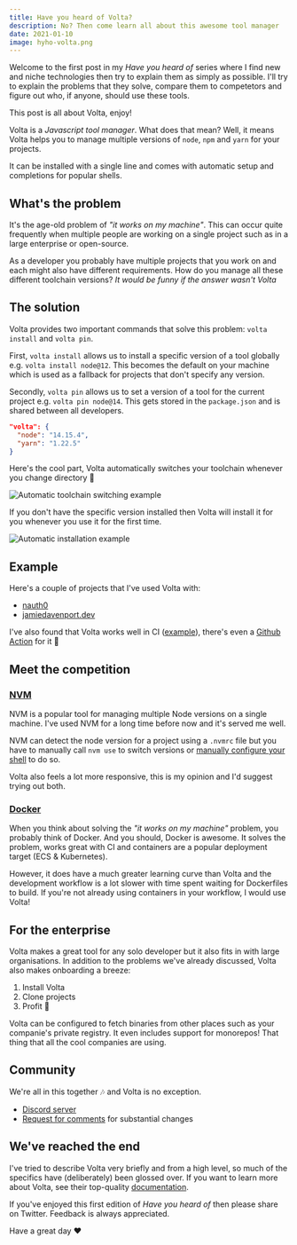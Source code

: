 ```yaml
---
title: Have you heard of Volta?
description: No? Then come learn all about this awesome tool manager
date: 2021-01-10
image: hyho-volta.png
---
```


Welcome to the first post in my _Have you heard of_ series where I find new and niche technologies then try to explain them as simply as possible. I'll try to explain the problems that they solve, compare them to competetors and figure out who, if anyone, should use these tools. 

This post is all about Volta, enjoy!

<RepoCard />

Volta is a _Javascript tool manager_. What does that mean? Well, it means Volta helps you to manage multiple versions of `node`, `npm` and `yarn` for your projects.

It can be installed with a single line and comes with automatic setup and completions for popular shells.

## What's the problem

It's the age-old problem of _"it works on my machine"_. This can occur quite frequently when multiple people are working on a single project such as in a large enterprise or open-source.

As a developer you probably have multiple projects that you work on and each might also have different requirements. How do you manage all these different toolchain versions? _It would be funny if the answer wasn't Volta_

## The solution

Volta provides two important commands that solve this problem: `volta install` and `volta pin`.

First, `volta install` allows us to install a specific version of a tool globally e.g. `volta install node@12`. This becomes the default on your machine which is used as a fallback for projects that don't specify any version.

Secondly, `volta pin` allows us to set a version of a tool for the current project e.g. `volta pin node@14`. This gets stored in the `package.json` and is shared between all developers. 

```json
"volta": {
  "node": "14.15.4",
  "yarn": "1.22.5"
}
```

Here's the cool part, Volta automatically switches your toolchain whenever you change directory 🤯

<img src="/images/volta/switch-dirs.png" alt="Automatic toolchain switching example" />

If you don't have the specific version installed then Volta will install it for you whenever you use it for the first time.

<img src="/images/volta/automatic-installation.png" alt="Automatic installation example" />

## Example

Here's a couple of projects that I've used Volta with:
- [nauth0](https://github.com/jamiedavenport/nauth0/blob/main/package.json)
- [jamiedavenport.dev](https://github.com/jamiedavenport/jamiedavenport.dev/blob/main/package.json)


I've also found that Volta works well in CI ([example](https://github.com/jamiedavenport/nauth0/pull/46)), there's even a [Github Action](https://github.com/volta-cli/action) for it 🥳

## Meet the competition

### [NVM](https://github.com/nvm-sh/nvm)

NVM is a popular tool for managing multiple Node versions on a single machine. I've used NVM for a long time before now and it's served me well.

NVM can detect the node version for a project using a `.nvmrc` file but you have to manually call `nvm use` to switch versions or [manually configure your shell](https://github.com/nvm-sh/nvm#deeper-shell-integration) to do so.

Volta also feels a lot more responsive, this is my opinion and I'd suggest trying out both.

### [Docker](https://www.docker.com/)

When you think about solving the _"it works on my machine"_ problem, you probably think of Docker. And you should, Docker is awesome. It solves the problem, works great with CI and containers are a popular deployment target (ECS & Kubernetes).

However, it does have a much greater learning curve than Volta and the development workflow is a lot slower with time spent waiting for Dockerfiles to build. If you're not already using containers in your workflow, I would use Volta!

## For the enterprise

Volta makes a great tool for any solo developer but it also fits in with large organisations. In addition to the problems we've already discussed, Volta also makes onboarding a breeze:
1. Install Volta
1. Clone projects
1. Profit 🤩

Volta can be configured to fetch binaries from other places such as your companie's private registry. It even includes support for monorepos! That thing that all the cool companies are using.

## Community

We're all in this together 🎶 and Volta is no exception.

- [Discord server](https://discord.gg/hgPTz9A)
- [Request for comments](https://github.com/volta-cli/rfcs) for substantial changes

## We've reached the end

I've tried to describe Volta very briefly and from a high level, so much of the specifics have (deliberately) been glossed over. If you want to learn more about Volta, see their top-quality [documentation](https://volta.sh/).

If you've enjoyed this first edition of _Have you heard of_ then please share on Twitter. Feedback is always appreciated.

Have a great day ❤️